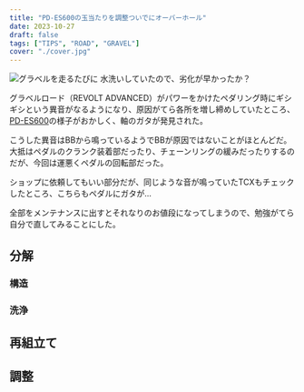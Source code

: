 ```yaml
---
title: "PD-ES600の玉当たりを調整ついでにオーバーホール"
date: 2023-10-27
draft: false
tags: ["TIPS", "ROAD", "GRAVEL"]
cover: "./cover.jpg"
---
```


![グラベルを走るたびに
水洗いしていたので、劣化が早かったか？](./dirty.jpg)

グラベルロード（REVOLT ADVANCED）がパワーをかけたペダリング時にギシギシという異音がなるようになり、原因がてら各所を増し締めしていたところ、[PD-ES600](https://amzn.to/3QusORA)の様子がおかしく、軸のガタが発見された。

こうした異音はBBから鳴っているようでBBが原因ではないことがほとんどだ。大抵はペダルのクランク装着部だったり、チェーンリングの緩みだったりするのだが、今回は運悪くペダルの回転部だった。

ショップに依頼してもいい部分だが、同じような音が鳴っていたTCXもチェックしたところ、こちらもペダルにガタが…

全部をメンテナンスに出すとそれなりのお値段になってしまうので、勉強がてら自分で直してみることにした。

<!-- es600 -->
<LinkBox url="https://www.amazon.co.jp/dp/B07BWC3Y1N/" isAmazonLink />

## 分解

### 構造

### 洗浄

<!-- 例のケースはアフィリンクなし -->
<LinkBox url="https://vi.aliexpress.com/item/1005004596808221.html"  />

## 再組立て

<!-- でゅらぐりす -->
<LinkBox url="https://www.amazon.co.jp/dp/B001XE15WO/" isAmazonLink />

## 調整
